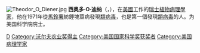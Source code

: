 {{Expand |time=2008-03-08T08:51:49+00:00 }}<!-- 本调用由 {{subst:Expand/auto}} 自动产生。 --> 
[[File:Theodor_O_Diener.jpg|right]]
'''西奥多·O·迪纳'''（{{lang-en|'''Theodor O. Diener'''}}，{{bd|1921年|2月28日}}），在[[美國|美國]]工作的[[瑞士|瑞士]][[植物|植物]][[病理學家|病理學家]]，他在1971年從[[馬鈴薯|馬鈴薯]]紡錘塊莖病發現[[類病毒|類病毒]]，也是第一個發現[[類病毒|類病毒]]的人。为美国科学院院士。

{{美国国家科学奖章|biological}}
{{沃尔夫农业奖}}
{{Authority control}}
{{美國人物小作品}}

[[Category:美國植物學家|D]]
[[Category:沃尔夫农业奖得主|Category:沃尔夫农业奖得主]]
[[Category:美国国家科学奖获奖者|Category:美国国家科学奖获奖者]]
[[Category:美国病理学家|Category:美国病理学家]]